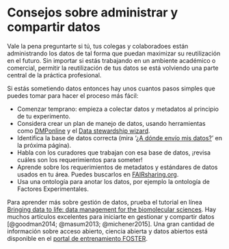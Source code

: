 # Consejos sobre administrar y compartir datos

Vale la pena preguntarte si tú, tus colegas y colaboradoes están
administrando los datos de tal forma que puedan maximizar su reutilización
en el futuro. Sin importar si estás trabajando en un ambiente académico o
comercial, permitir la reutilización de tus datos se está volviendo una
parte central de la práctica profesional.

Si estás sometiendo datos entonces hay unos cuantos pasos simples que puedes
tomar para hacer el proceso más fácil:

- Comenzar temprano: empieza a colectar datos y metadatos al principio de tu
  experimento.
- Considera crear un plan de manejo de datos, usando herramientas como
  [DMPonline](https://dmponline.dcc.ac.uk/plans) y el [Data stewardship
  wizard](https://ds-wizard.org/).
- Identifica la base de datos correcta (mira '[¿A dónde envío mis
  datos?](envío-datos.qmd)' en la próxima página).
- Habla con los curadores que trabajan con esa base de datos, ¡revisa cuáles
  son los requerimientos para someter!
- Aprende sobre los requerimientos de metadatos y estándares de datos usados
  en tu área. Puedes buscarlos en
  [FAIRsharing.org](https://fairsharing.org/).
- Usa una ontología para anotar los datos, por ejemplo la ontología de
  Factores Experimentales.

::: {.callout-note}
Para aprender más sobre gestión de datos, prueba el tutorial en línea
[Bringing data to life: data management for the biomolecular
sciences](https://www.ebi.ac.uk/training/online/courses/bringing-data-to-life-data-management/).
Hay muchos artículos excelentes para iniciarte en gestionar y compartir
datos [@goodman2014; @masum2013; @michener2015]. Una gran cantidad de
información sobre acceso abierto, ciencia abierta y datos abiertos está
disponible en el [portal de entrenamiento
FOSTER](https://www.fosteropenscience.eu/).
:::
